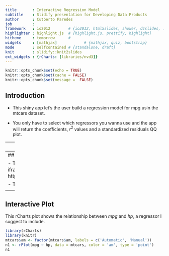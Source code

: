 ```yaml
---
title       : Interactive Regression Model
subtitle    : Slidify presentation for Developing Data Products
author      : Cutberto Paredes
job         : 
framework   : io2012        # {io2012, html5slides, shower, dzslides, ...}
highlighter : highlight.js  # {highlight.js, prettify, highlight}
hitheme     : tomorrow      # 
widgets     : [mathjax]            # {mathjax, quiz, bootstrap}
mode        : selfcontained # {standalone, draft}
knit        : slidify::knit2slides
ext_widgets : {rCharts: [libraries/nvd3]}
---
```

```r
knitr::opts_chunk$set(echo = TRUE)
knitr::opts_chunk$set(cache = FALSE)
knitr::opts_chunk$set(message =  FALSE)
```
## Introduction

- This shiny app let's the user build a regression model for mpg usin the mtcars
dataset.

- You only have to select which regressors you wanna use and the app will return
the coefficients, $r^2$ values and a standardized residuals QQ plot.

---
## Pairs plot

This plot may help you select regressors.

```r
library(ggplot2)
library(GGally)
ggpairs(mtcars, mapping = aes(bins = 25))
```

---
## The app itself

- The app is included below as an iframe, but it's also available here: https://cparedes.shinyapps.io/shiny/

- This is how it looks:

<center><img src=figure/shinny.jpg></center>

---
## Interactive Plot

This rCharts plot shows the relationship between $mpg$ and $hp$, a regressor I 
suggest to include.

```r
library(rCharts)
library(knitr)
mtcars$am <- factor(mtcars$am, labels = c('Automatic', 'Manual'))
n1 <- rPlot(mpg ~ hp, data = mtcars, color = 'am', type = 'point')
n1
```